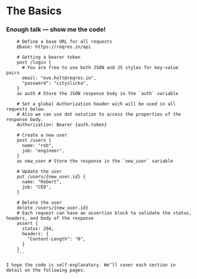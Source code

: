 # The Basics
 
### Enough talk — show me the code!
 
```httl copy
    # Define a base URL for all requests
    @base: https://reqres.in/api

    # Getting a bearer token
    post /login {
      # You are free to use both JSON and JS styles for key-value pairs
      email: "eve.holt@reqres.in",
      "password": "cityslicka",
    }
    as auth # Store the JSON response body in the `auth` variable

    # Set a global Authorization header wich will be used in all requests below.
    # Also we can use dot notation to access the properties of the response body. 
    Authorization: Bearer {auth.token}

    # Create a new user
    post /users {
      name: "rob",
      job: "engineer",
    }
    as new_user # Store the response in the `new_user` variable 

    # Update the user
    put /users/{new_user.id} {
      name: "Robert",
      job: "CEO",
    }

    # Delete the user
    delete /users/{new_user.id}
    # Each request can have an assertion block to validate the status, headers, and body of the response 
    assert {
      status: 204,
      headers: {
        "Content-Length": "0",
      }
    }
    ```

I hope the code is self-explanatory. We’ll cover each section in detail on the following pages.
